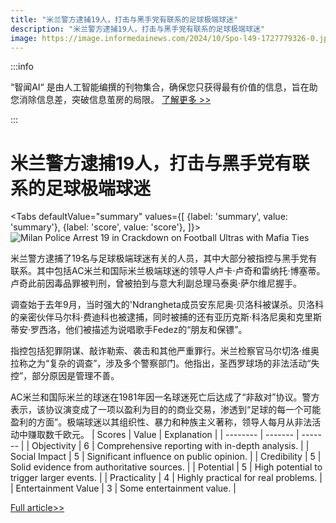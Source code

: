 ```yaml
---
title: "米兰警方逮捕19人，打击与黑手党有联系的足球极端球迷"
description: "米兰警方逮捕19人，打击与黑手党有联系的足球极端球迷"
image: https://image.informedainews.com/2024/10/Spo-l49-1727779326-0.jpg
---
```



:::info

“智闻AI“ 是由人工智能编撰的刊物集合，确保您只获得最有价值的信息，旨在助您消除信息差，突破信息茧房的局限。  [了解更多 >>](/)

:::

# 米兰警方逮捕19人，打击与黑手党有联系的足球极端球迷


<Tabs
	defaultValue="summary"
	values={[
	{label: 'summary', value: 'summary'},
	{label: 'score', value: 'score'},
]}>
<TabItem value="summary">
<img
  src="https://image.informedainews.com/2024/10/Spo-l49-1727779326-0.jpg"
  alt="Milan Police Arrest 19 in Crackdown on Football Ultras with Mafia Ties"
/>



米兰警方逮捕了19名与足球极端球迷有关的人员，其中大部分被指控与黑手党有联系。其中包括AC米兰和国际米兰极端球迷的领导人卢卡·卢奇和雷纳托·博塞蒂。卢奇此前因毒品罪被判刑，曾被拍到与意大利副总理马泰奥·萨尔维尼握手。

调查始于去年9月，当时强大的'Ndrangheta成员安东尼奥·贝洛科被谋杀。贝洛科的亲密伙伴马尔科·费迪科也被逮捕，同时被捕的还有亚历克斯·科洛尼奥和克里斯蒂安·罗西洛，他们被描述为说唱歌手Fedez的“朋友和保镖”。

指控包括犯罪阴谋、敲诈勒索、袭击和其他严重罪行。米兰检察官马尔切洛·维奥拉称之为“复杂的调查”，涉及多个警察部门。他指出，圣西罗球场的非法活动“失控”，部分原因是管理不善。

AC米兰和国际米兰的球迷在1981年因一名球迷死亡后达成了“非敌对”协议。警方表示，该协议演变成了一项以盈利为目的的商业交易，渗透到“足球的每一个可能盈利的方面”。极端球迷以其组织性、暴力和种族主义著称，领导人每月从非法活动中赚取数千欧元。
</TabItem>
<TabItem value="score">
	| Scores     | Value   | Explanation |
	| -------- | ------- | ------- |
	| Objectivity  | 6    | Comprehensive reporting with in-depth analysis.    |
	| Social Impact | 5     | Significant influence on public opinion.    |
	| Credibility    | 5    | Solid evidence from authoritative sources.    |
	| Potential    | 5    | High potential to trigger larger events.    |
	| Practicality    | 4    | Highly practical for real problems.    |
	| Entertainment Value    | 3    | Some entertainment value.    |
</TabItem>
</Tabs>

[Full article>>](https://www.theguardian.com/world/2024/sep/30/italy-police-arrest-football-ultras-ac-milan-inter)
